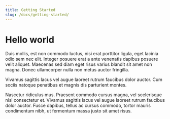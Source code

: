 ```yaml
---
title: Getting Started
slug: /docs/getting-started/
---
```


# Hello world

Duis mollis, est non commodo luctus, nisi erat porttitor ligula, eget lacinia odio sem nec elit. Integer posuere erat a ante venenatis dapibus posuere velit aliquet. Maecenas sed diam eget risus varius blandit sit amet non magna. Donec ullamcorper nulla non metus auctor fringilla.&#x20;

Vivamus sagittis lacus vel augue laoreet rutrum faucibus dolor auctor. Cum sociis natoque penatibus et magnis dis parturient montes.

Nascetur ridiculus mus. Praesent commodo cursus magna, vel scelerisque nisl consectetur et. Vivamus sagittis lacus vel augue laoreet rutrum faucibus dolor auctor. Fusce dapibus, tellus ac cursus commodo, tortor mauris condimentum nibh, ut fermentum massa justo sit amet risus.
